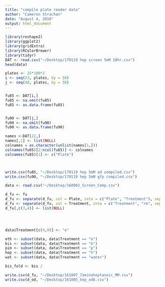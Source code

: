 ```yaml
---
title: "compile plate reader data"
author: "Cameron Strachan"
date: "August 4, 2016"
output: html_document
---
```


```r
library(reshape2)
library(ggplot2)
library(gridExtra)
library(RColorBrewer)
library(tidyr)
DAT <- read.csv("~/Desktop/170119 hep screen 5mM 20hr.csv")
head(data)
```

```r
plates <- 25*100*2
i <- seq(23, plates, by = 58)
j <- seq(48, plates, by = 58)


fu85 <- DAT[i,]
fu85 <- na.omit(fu85)
fu85 <- as.data.frame(fu85)


fu90 <- DAT[j,]
fu90 <- na.omit(fu90)
fu90 <- as.data.frame(fu90)
```

```r
names <-DAT[22,]
names[,1] <- list(NULL)
colnames = as.character(unlist(names[1,]))
colnames(fu85)[2:ncol(fu85)] <- colnames
colnames(fu85)[1] <- c("Plate")



write.csv(fu85, "~/Desktop/170119 hep 5mM od compiled.csv")
write.csv(fu90, "~/Desktop/170119 hep 5mM gfp compiled.csv")

data <- read.csv("~/Desktop/160902_Screen_Comp.csv")

d_fu <- fu
d_fu <- separate(d_fu, col = Plate, into = c("Plate", "Treatment"), sep = "\\(")
d_fu <- separate(d_fu, col = Treatment, into = c("Treatment", "rm", sep = "\\)"))
d_fu[,c(3,4)] <- list(NULL)




data$Treatment[c(4,9)] <- "e"

eth <- subset(data, data$Treatment == "e")
bis <- subset(data, data$Treatment == "b")
pim <- subset(data, data$Treatment == "p")
hep <- subset(data, data$Treatment == "h")
wat <- subset(data, data$Treatment == "water")

bis_fold <- bis / 

write.csv(d_fu, "~/Desktop/161007_7aminoheptanoic_MM.csv")
write.csv(d_od, "~/Desktop/161005_hep_od6.csv")



```
